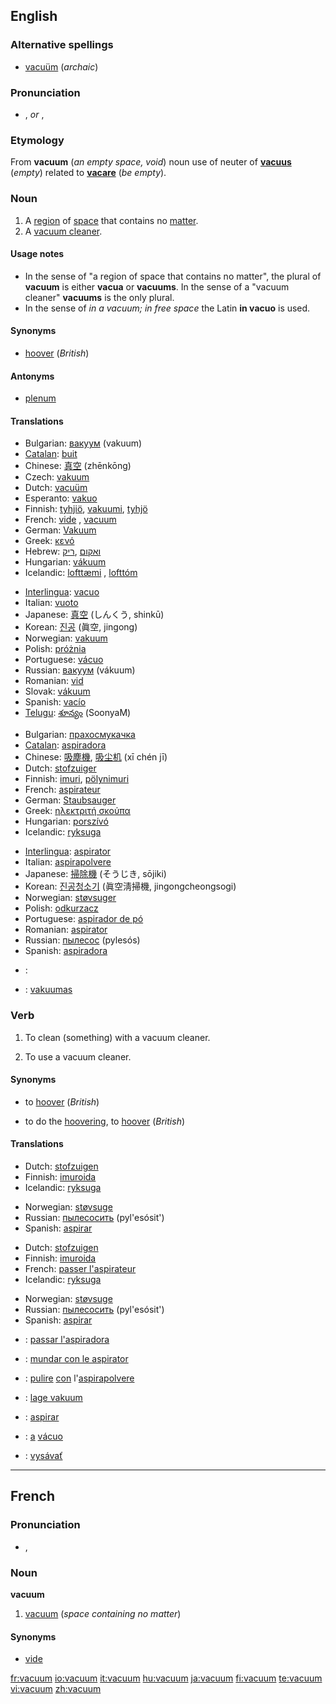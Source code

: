 ==English==

===Alternative spellings===
*[[vacuüm]] (''archaic'')

===Pronunciation===
<!--incorrect: *{{IPA|/ˈvæ.kjuˌʌm̩̩/ ''or'' /ˈvæ.kjuːm/}} ''[[cf.]]: [[vacume#Pronunciation|vacume]]''-->
*{{IPA|/ˈvækjuəm/}}, {{SAMPA|/"v{kju@m/}} ''or'' {{IPA|/ˈvækjuːm/}}, {{SAMPA|/"v{kju:m/}}

===Etymology===
From {{L.}} '''vacuum''' (''an empty space, void'') noun use of neuter of '''[[vacuus]]''' (''empty'') related to '''[[vacare]]''' (''be empty'').

===Noun===
{{en-noun|pl=[[vacuums]] ''or'' [[vacua]]; ''see '''Usage notes''' for plurals''}}

# A [[region]] of [[space]] that contains no [[matter]].
# A [[vacuum cleaner]].

====Usage notes====
*In the sense of "a region of space that contains no matter", the plural of '''vacuum''' is either '''vacua''' or '''vacuums'''. In the sense of a "vacuum cleaner" '''vacuums''' is the only plural.
*In the sense of ''in a vacuum; in free space'' the Latin '''in vacuo''' is used.

====Synonyms====
*{{i-c|vacuum cleaner}} [[hoover]] (''British'')

====Antonyms====
*{{i-c|region of space that contains no matter}} [[plenum]]

====Translations====
{{trans-top|region of space that contains no matter}}
*Bulgarian: [[вакуум]] (vakuum) {{m}}
*[[Catalan]]: [[buit]] {{m}}
*Chinese: [[真空]] (zhēnkōng)
*Czech: [[vakuum]] {{n}}
*Dutch: [[vacuüm]] {{n}}
*Esperanto: [[vakuo]]
*Finnish: [[tyhjiö]], [[vakuumi]], [[tyhjö]]
*French: [[vide]] {{m}}, [[vacuum#French|vacuum]] {{m}}
*German: [[Vakuum]] {{n}}
*Greek: [[κενό]] {{n}}
*Hebrew: [[ואקום]] {{m}} ,[[ריק]] {{m}}
*Hungarian: [[vákuum]]
*Icelandic: [[lofttæmi]] {{n}}, [[lofttóm]] {{n}}
{{trans-mid}}
*[[Interlingua]]: [[vacuo]]
*Italian: [[vuoto]] {{m}}
*Japanese: [[真空]] (しんくう, shinkū)
*Korean: [[진공]] (眞空, jingong)
*Norwegian: [[vakuum]] {{n}}
*Polish: [[próżnia]] {{f}}
*Portuguese: [[vácuo]] {{m}}
*Russian: [[вакуум]] (vákuum) {{m}}
*Romanian: [[vid]] {{n}}
*Slovak: [[vákuum]]
*Spanish: [[vacío]] {{m}}
*[[Telugu]]: [[శూన్యం]] (SoonyaM)
{{trans-bottom}}

{{trans-top|vacuum cleaner}}
*Bulgarian: [[прахосмукачка]] {{f}}
*[[Catalan]]: [[aspiradora]] {{f}}
*Chinese: [[吸塵機]], [[吸尘机]] (xī chén jī)
*Dutch: [[stofzuiger]] {{m}}
*Finnish: [[imuri]], [[pölynimuri]]
*French: [[aspirateur]] {{m}}
*German: [[Staubsauger]] {{m}}
*Greek: [[ηλεκτριτή σκούπα]] {{f}}
*Hungarian: [[porszívó]]
*Icelandic: [[ryksuga]] {{f}}
{{trans-mid}}
*[[Interlingua]]: [[aspirator#Interlingua|aspirator]]
*Italian: [[aspirapolvere]] {{m}}
*Japanese: [[掃除機]] (そうじき, sōjiki)
*Korean: [[진공청소기]] (眞空淸掃機, jingongcheongsogi)
*Norwegian: [[støvsuger]]
*Polish: [[odkurzacz]] {{m}}
*Portuguese: [[aspirador de pó]] {{m}}
*Romanian: [[aspirator]] {{n}}
*Russian: [[пылесос]] (pylesós) {{m}}
*Spanish: [[aspiradora]] {{f}}
{{trans-bottom}}

{{checktrans}}
{{trans-top|translations to be categorized}}
*{{ttbc|Arabic}}: {{ARchar|[[فراغ]]}}
*{{ttbc|Lithuanian}}: [[vakuumas]] {{m}}
{{trans-bottom}}

===Verb===
{{en-verb}}

# {{transitive}} To clean (something) with a vacuum cleaner.
# {{intransitive}} To use a vacuum cleaner.

====Synonyms====
*{{i-c|transitive sense}} to [[hoover]] (''British'')
*{{i-c|intransitive sense}} to do the [[hoovering]], to [[hoover]] (''British'')

====Translations====
{{trans-top|transitive: to clean with a vacuum cleaner}}
*Dutch: [[stofzuigen]]
*Finnish: [[imuroida]]
*Icelandic: [[ryksuga]]
{{trans-mid}}
*Norwegian: [[støvsuge]]
*Russian: [[пылесосить]] (pyl'esósit') {{impf}}
*Spanish: [[aspirar]]
{{trans-bottom}}

{{trans-top|transitive: to use a vacuum cleaner}}
*Dutch: [[stofzuigen]]
*Finnish: [[imuroida]]
*French: [[passer l'aspirateur]]
*Icelandic: [[ryksuga]]
{{trans-mid}}
*Norwegian: [[støvsuge]]
*Russian: [[пылесосить]] (pyl'esósit') {{impf}}
*Spanish: [[aspirar]]
{{trans-bottom}}

{{checktrans}}
{{trans-top|translations to be checked}}
*{{ttbc|Catalan}}: [[passar l'aspiradora]]
*{{ttbc|Interlingua}}: [[mundar con le aspirator]]
*{{ttbc|Italian}}: [[pulire]] [[con]] l'[[aspirapolvere]]<!--not a set phrase in Italian-->
*{{ttbc|Norwegian}}: [[lage vakuum]]
*{{ttbc|Portuguese}}: [[aspirar]]
*{{ttbc|Portuguese}}: [[a]] [[vácuo]]
*{{ttbc|Slovak}}: [[vysávať]]
{{trans-bottom}}

----

==French==

===Pronunciation===
*{{IPA|/va.kɥɔm/}}, {{SAMPA|/va.kHOm/}}

===Noun===
'''vacuum''' {{m}}

# [[vacuum]] (''space containing no matter'')

====Synonyms====
*[[vide#French|vide]]

[[fr:vacuum]]
[[io:vacuum]]
[[it:vacuum]]
[[hu:vacuum]]
[[ja:vacuum]]
[[fi:vacuum]]
[[te:vacuum]]
[[vi:vacuum]]
[[zh:vacuum]]